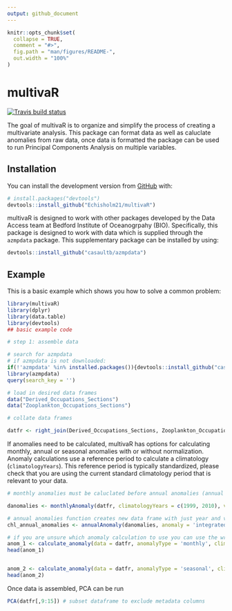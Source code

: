 ```yaml
---
output: github_document
---
```


<!-- README.md is generated from README.Rmd. Please edit that file -->

```r
knitr::opts_chunk$set(
  collapse = TRUE,
  comment = "#>",
  fig.path = "man/figures/README-",
  out.width = "100%"
)
```

# multivaR

<!-- badges: start -->
[![Travis build status](https://travis-ci.com/Echisholm21/multivaR.svg?branch=master)](https://travis-ci.com/Echisholm21/multivaR)
<!-- badges: end -->

The goal of multivaR is to organize and simplify the process of creating a multivariate analysis. This package can format data as well as caluclate anomalies from raw data, once data is formatted the package can be used to run Principal Components Analysis on multiple variables. 

## Installation

You can install  the development version from [GitHub](https://github.com/) with:

``` r
# install.packages("devtools")
devtools::install_github("Echisholm21/multivaR")
```

multivaR is designed to work with other packages developed by the Data Access team at Bedford Institute of Oceanogrpahy (BIO). Specifically, this package is designed to work with data which is supplied through the `azmpdata` package. This supplementary package can be installed by using:

``` r
devtools::install_github("casaultb/azmpdata")
```



## Example

This is a basic example which shows you how to solve a common problem:

```r
library(multivaR)
library(dplyr)
library(data.table)
library(devtools)
## basic example code

# step 1: assemble data

# search for azmpdata
# if azmpdata is not downloaded:
if(!'azmpdata' %in% installed.packages()){devtools::install_github("casaultb/azmpdata")}
library(azmpdata)
query(search_key = '')

# load in desired data frames
data("Derived_Occupations_Sections")
data("Zooplankton_Occupations_Sections")

# collate data frames

datfr <- right_join(Derived_Occupations_Sections, Zooplankton_Occupations_Sections) 

```


If anomalies need to be calculated, multivaR has options for calculating monthly, annual or seasonal anomalies with or without normalization. Anomaly calculations use a reference period to calculate a climatology (`climatologyYears`). This reference period is typically standardized, please check that you are using the current standard climatology period that is relevant to your data. 

```r
# monthly anomalies must be caluclated before annual anomalies (annual anomaly function simply combines monthly anomalies)

danomalies <- monthlyAnomaly(datfr, climatologyYears = c(1999, 2010), var = 'integrated_chlorophyll_0_100')

# annual anomalies function creates new data frame with just year and variable
chl_annual_anomalies <- annualAnomaly(danomalies, anomaly = 'integrated_chlorophyll_0_100_anomaly')

# if you are unsure which anomaly calculation to use you can use the wrapper function which will select the appropriate method 
anom_1 <- calculate_anomaly(data = datfr, anomalyType = 'monthly', climatologyYears = c(1999, 2010), var = 'integrated_chlorophyll_0_100', normalizedAnomaly = TRUE)
head(anom_1)


anom_2 <- calculate_anomaly(data = datfr, anomalyType = 'seasonal', climatologyYears = c(1999, 2010))
head(anom_2)
```



Once data is assembled, PCA can be run


```r
PCA(datfr[,9:15]) # subset dataframe to exclude metadata columns

```


